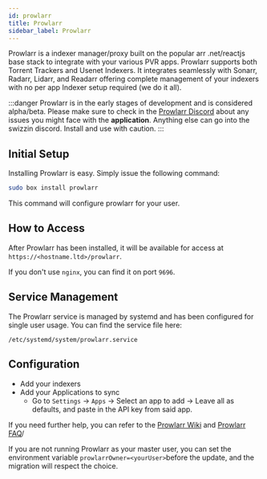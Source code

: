 ```yaml
---
id: prowlarr
title: Prowlarr
sidebar_label: Prowlarr
---
```


Prowlarr is a indexer manager/proxy built on the popular arr .net/reactjs base stack to integrate with your various PVR apps. Prowlarr supports both Torrent Trackers and Usenet Indexers. It integrates seamlessly with Sonarr, Radarr, Lidarr, and Readarr offering complete management of your indexers with no per app Indexer setup required (we do it all).

:::danger
Prowlarr is in the early stages of development and is considered alpha/beta.
Please make sure to check in the [Prowlarr Discord](https://prowlarr.com/discord) about any issues you might face with the **application**.
Anything else can go into the swizzin discord.
Install and use with caution.
:::

## Initial Setup

Installing Prowlarr is easy. Simply issue the following command:

```bash main
sudo box install prowlarr
```

This command will configure prowlarr for your user.

## How to Access

After Prowlarr has been installed, it will be available for access at `https://<hostname.ltd>/prowlarr`.

If you don't use `nginx`, you can find it on port `9696`.

## Service Management

The Prowlarr service is managed by systemd and has been configured for single user usage. You can find the service file here:

```
/etc/systemd/system/prowlarr.service
```


<SystemdTabs service="prowlarr"/>

## Configuration

- Add your indexers
- Add your Applications to sync
    - Go to `Settings` -> `Apps` -> Select an app to add -> Leave all as defaults, and paste in the API key from said app.


If you need further help, you can refer to the [Prowlarr Wiki](https://wiki.servarr.com/Prowlarr) and [Prowlarr FAQ](https://wiki.servarr.com/Prowlarr_FAQ)/

   
If you are not running Prowlarr as your master user, you can set the environment variable `prowlarrOwner=<yourUser>`before the update, and the migration will respect the choice.
